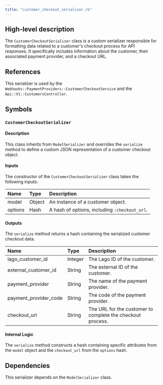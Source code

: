 ```yaml
---
title: "customer_checkout_serializer.rb"
---
```


## High-level description
The `CustomerCheckoutSerializer` class is a custom serializer responsible for formatting data related to a customer's checkout process for API responses. It specifically includes information about the customer, their associated payment provider, and a checkout URL.

## References
This serializer is used by the `Webhooks::PaymentProviders::CustomerCheckoutService` and the `Api::V1::CustomersController`.

## Symbols

### `CustomerCheckoutSerializer`
#### Description
This class inherits from `ModelSerializer` and overrides the `serialize` method to define a custom JSON representation of a customer checkout object.

#### Inputs
The constructor of the `CustomerCheckoutSerializer` class takes the following inputs:

| Name | Type | Description |
|:-----|:-----|:------------|
| model | Object | An instance of a customer object. |
| options | Hash | A hash of options, including `:checkout_url`. |

#### Outputs
The `serialize` method returns a hash containing the serialized customer checkout data.

| Name | Type | Description |
|:-----|:-----|:------------|
| lago_customer_id | Integer | The Lago ID of the customer. |
| external_customer_id | String | The external ID of the customer. |
| payment_provider | String | The name of the payment provider. |
| payment_provider_code | String | The code of the payment provider. |
| checkout_url | String | The URL for the customer to complete the checkout process. |

#### Internal Logic
The `serialize` method constructs a hash containing specific attributes from the `model` object and the `checkout_url` from the `options` hash.

## Dependencies
This serializer depends on the `ModelSerializer` class.
